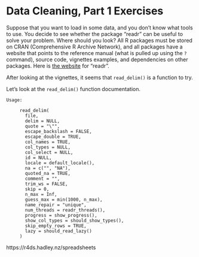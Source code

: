 # Data Cleaning, Part 1 Exercises


Suppose that you want to load in some data, and you don't know what tools to use. You decide to see whether the package "readr" can be useful to solve your problem. Where should you look? All R packages must be stored on CRAN (Comprehensive R Archive Network), and all packages have a website that points to the reference manual (what is pulled up using the `?` command), source code, vignettes examples, and dependencies on other packages. Here is [the website](https://cran.r-project.org/web/packages/readr/) for "readr".

After looking at the vignettes, it seems that `read_delim()` is a function to try.

Let's look at the `read_delim()` function documentation.

```         
Usage:

     read_delim(
       file,
       delim = NULL,
       quote = "\"",
       escape_backslash = FALSE,
       escape_double = TRUE,
       col_names = TRUE,
       col_types = NULL,
       col_select = NULL,
       id = NULL,
       locale = default_locale(),
       na = c("", "NA"),
       quoted_na = TRUE,
       comment = "",
       trim_ws = FALSE,
       skip = 0,
       n_max = Inf,
       guess_max = min(1000, n_max),
       name_repair = "unique",
       num_threads = readr_threads(),
       progress = show_progress(),
       show_col_types = should_show_types(),
       skip_empty_rows = TRUE,
       lazy = should_read_lazy()
     )
```

https://r4ds.hadley.nz/spreadsheets
